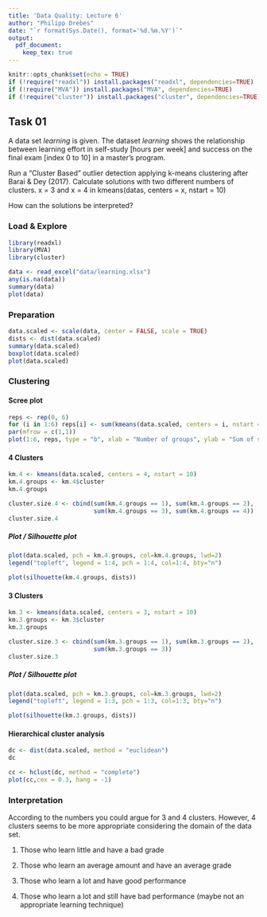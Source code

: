 ```yaml
---
title: 'Data Quality: Lecture 6'
author: "Philipp Drebes"
date: "`r format(Sys.Date(), format='%d.%m.%Y')`"
output:
  pdf_document: 
    keep_tex: true
---
```


```r
knitr::opts_chunk$set(echo = TRUE)
if (!require("readxl")) install.packages("readxl", dependencies=TRUE)
if (!require("MVA")) install.packages("MVA", dependencies=TRUE)
if (!require("cluster")) install.packages("cluster", dependencies=TRUE)
```

## Task 01

A data set *learning* is given. The dataset *learning* shows the relationship between learning effort in self-study [hours per week] and success on the final exam [index 0 to 10] in a master's program.

Run a "Cluster Based" outlier detection applying k-means clustering after Barai & Dey (2017). Calculate solutions with two different numbers of clusters. x = 3 and x = 4 in kmeans(datas, centers = x, nstart = 10)

How can the solutions be interpreted?

### Load & Explore

```r
library(readxl)
library(MVA)
library(cluster)

data <- read_excel("data/learning.xlsx")
any(is.na(data))
summary(data)
plot(data)
```

### Preparation

```r
data.scaled <- scale(data, center = FALSE, scale = TRUE)
dists <- dist(data.scaled)
summary(data.scaled)
boxplot(data.scaled)
plot(data.scaled)
```

### Clustering

#### Scree plot

```r
reps <- rep(0, 6)
for (i in 1:6) reps[i] <- sum(kmeans(data.scaled, centers = i, nstart = 20)$withinss)
par(mfrow = c(1,1))
plot(1:6, reps, type = "b", xlab = "Number of groups", ylab = "Sum of squares")
```

#### 4 Clusters

```r
km.4 <- kmeans(data.scaled, centers = 4, nstart = 10)
km.4.groups <- km.4$cluster
km.4.groups

cluster.size.4 <- cbind(sum(km.4.groups == 1), sum(km.4.groups == 2), 
                        sum(km.4.groups == 3), sum(km.4.groups == 4))
cluster.size.4
```

##### Plot / Silhouette plot

```r
plot(data.scaled, pch = km.4.groups, col=km.4.groups, lwd=2)
legend("topleft", legend = 1:4, pch = 1:4, col=1:4, bty="n")

plot(silhouette(km.4.groups, dists))
```

#### 3 Clusters

```r
km.3 <- kmeans(data.scaled, centers = 3, nstart = 10)
km.3.groups <- km.3$cluster
km.3.groups

cluster.size.3 <- cbind(sum(km.3.groups == 1), sum(km.3.groups == 2), 
                        sum(km.3.groups == 3))
cluster.size.3
```

##### Plot / Silhouette plot

```r
plot(data.scaled, pch = km.3.groups, col=km.3.groups, lwd=2)
legend("topleft", legend = 1:3, pch = 1:3, col=1:3, bty="n")

plot(silhouette(km.3.groups, dists))
```

#### Hierarchical cluster analysis

```r
dc <- dist(data.scaled, method = "euclidean")
dc

cc <- hclust(dc, method = "complete")
plot(cc,cex = 0.3, hang = -1)
```

### Interpretation

According to the numbers you could argue for 3 and 4 clusters. However, 4 clusters seems to be more appropriate considering the domain of the data set.

1.  Those who learn little and have a bad grade

2.  Those who learn an average amount and have an average grade

3.  Those who learn a lot and have good performance

4.  Those who learn a lot and still have bad performance (maybe not an appropriate learning technique)

